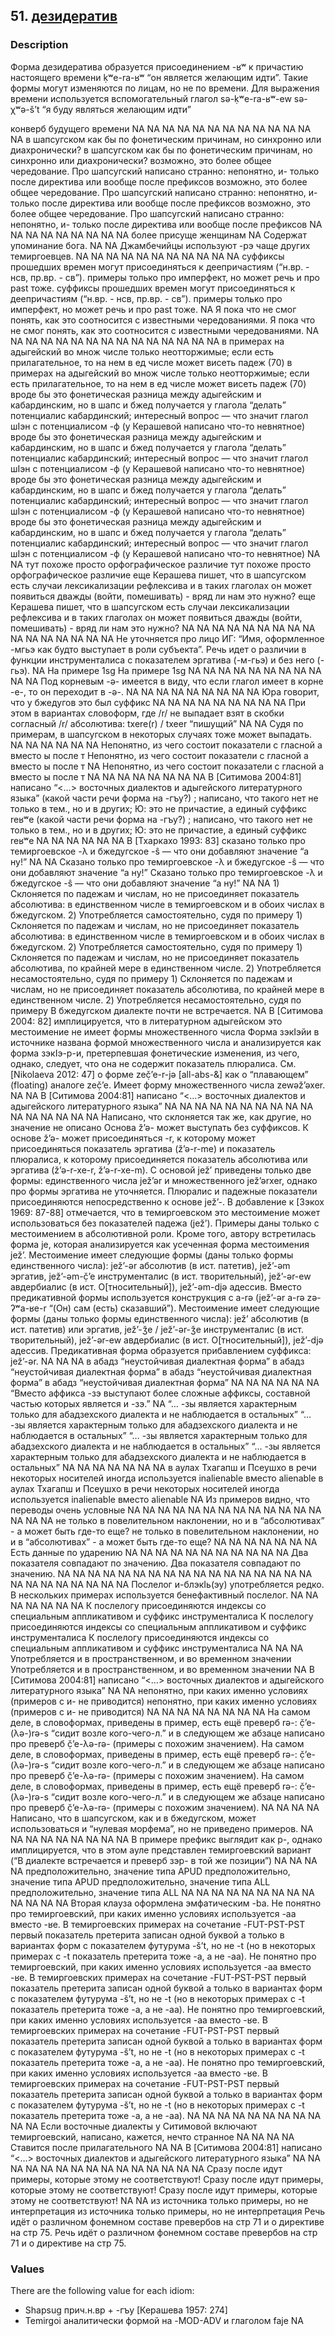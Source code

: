 ## 51. <a href =  'https://agricolamz.github.io/The_Circassian_Isoglosses_Database/51.html'>дезидератив</a>
### Description

Форма дезидератива образуется присоединением -ʁʷ к причастию настоящего времени ḳʷe-ra-ʁʷ "он является желающим идти". Такие формы могут изменяются по лицам, но не по времени. Для выражения времени используется вспомогательный глагол sə-ḳʷe-ra-ʁʷ-ew sə-χʷə-š't "я буду являться желающим идти"

конверб будущего времени
NA
NA
NA
NA
NA
NA
NA
NA
NA
NA
NA
NA
NA
в шапсугском как бы по фонетическим причинам, но синхронно или диахронически?
в шапсугском как бы по фонетическим причинам, но синхронно или диахронически?
возможно, это более общее чередование. Про шапсугский написано странно: непонятно, и- только после директива или вообще после префиксов
возможно, это более общее чередование. Про шапсугский написано странно: непонятно, и- только после директива или вообще после префиксов
возможно, это более общее чередование. Про шапсугский написано странно: непонятно, и- только после директива или вообще после префиксов
NA
NA
NA
NA
NA
NA
NA
NA
NA
более присуще женщинам
NA
Содержат упоминание бога.
NA
NA
Джамбечийцы используют -рэ чаще других темиргоевцев.
NA
NA
NA
NA
NA
NA
NA
NA
NA
NA
NA
суффиксы прошедших времен могут присоединяться к деепричастиям ("н.вр. - нсв, пр.вр. - св"). примеры только про имперфект, но может речь и про past тоже.
суффиксы прошедших времен могут присоединяться к деепричастиям ("н.вр. - нсв, пр.вр. - св"). примеры только про имперфект, но может речь и про past тоже.
NA
Я пока что не смог понять, как это соотносится с известными чередованиями.
Я пока что не смог понять, как это соотносится с известными чередованиями.
NA
NA
NA
NA
NA
NA
NA
NA
NA
NA
NA
NA
NA
NA
NA
в примерах на адыгейский во множ числе только неотторжимые; если есть прилагательное, то на нем в ед числе может висеть падеж (70)
в примерах на адыгейский во множ числе только неотторжимые; если есть прилагательное, то на нем в ед числе может висеть падеж (70)
вроде бы это фонетическая разница между адыгейским и кабардинским, но в шапс и бжед получается у глагола "делать" потенциалис кабардинский; интересный вопрос — что значит глагол шIэн с потенциалисом -ф (у Керашевой написано что-то невнятное)
вроде бы это фонетическая разница между адыгейским и кабардинским, но в шапс и бжед получается у глагола "делать" потенциалис кабардинский; интересный вопрос — что значит глагол шIэн с потенциалисом -ф (у Керашевой написано что-то невнятное)
вроде бы это фонетическая разница между адыгейским и кабардинским, но в шапс и бжед получается у глагола "делать" потенциалис кабардинский; интересный вопрос — что значит глагол шIэн с потенциалисом -ф (у Керашевой написано что-то невнятное)
вроде бы это фонетическая разница между адыгейским и кабардинским, но в шапс и бжед получается у глагола "делать" потенциалис кабардинский; интересный вопрос — что значит глагол шIэн с потенциалисом -ф (у Керашевой написано что-то невнятное)
NA
NA
тут похоже просто орфографическое различие
тут похоже просто орфографическое различие
еще Керашева пишет, что в шапсугском есть случаи лексикализации рефлексива и в таких глаголах он может появиться дважды (войти, помешивать) - вряд ли нам это нужно?
еще Керашева пишет, что в шапсугском есть случаи лексикализации рефлексива и в таких глаголах он может появиться дважды (войти, помешивать) - вряд ли нам это нужно?
NA
NA
NA
NA
NA
NA
NA
NA
NA
NA
NA
NA
NA
NA
NA
NA
Не уточняется про лицо ИГ: "Имя, оформленное -мгьэ как будто выступает в роли субъекта". Речь идет о различии в функции инструменталиса с показателем эргатива (-м-гьэ) и без него (-гьэ).
NA
На примере 1sg
На примере 1sg
NA
NA
NA
NA
NA
NA
NA
NA
NA
NA
NA
Под корневым -ə- имеется в виду, что если глагол имеет в корне -e-, то он переходит в -ə-.
NA
NA
NA
NA
NA
NA
NA
NA
NA
Юра говорит, что у бжедугов это был суффикс
NA
NA
NA
NA
NA
NA
NA
NA
NA
При этом в вариантах словоформ, где /r/ не выпадает взят в скобки согласный /r/ абсолютива: txere(r) / txeer "пишущий"
NA
NA
Судя по примерам, в шапсугском в некоторых случаях тоже может выпадать.
NA
NA
NA
NA
NA
NA
Непонятно, из чего состоит показатели с гласной а вместо ы после т
Непонятно, из чего состоит показатели с гласной а вместо ы после т
NA
Непонятно, из чего состоит показатели с гласной а вместо ы после т
NA
NA
NA
NA
NA
NA
NA
NA
В [Ситимова 2004:81] написано "<...> восточных диалектов и адыгейского литературного языка"
(какой части речи форма на -гъу?) ; написано, что такого нет не только в тем., но и в других; Ю: это не причастие, а единый суффикс reʁʷe
(какой части речи форма на -гъу?) ; написано, что такого нет не только в тем., но и в других; Ю: это не причастие, а единый суффикс reʁʷe
NA
NA
NA
NA
NA
NA
В [Тхаркахо 1993: 83] сказано только про темиргоевское -λ и бжедугское -ŝ — что они добавляют значение "а ну!"
NA
NA
Cказано только про темиргоевское -λ и бжедугское -ŝ — что они добавляют значение "а ну!"
Cказано только про темиргоевское -λ и бжедугское -ŝ — что они добавляют значение "а ну!"
NA
NA
1) Склоняется по падежам и числам, но не присоединяет показатель абсолютива: в единственном числе в темиргоевском и в обоих числах в бжедугском.
 2) Употребляется самостоятельно, судя по примеру
1) Склоняется по падежам и числам, но не присоединяет показатель абсолютива: в единственном числе в темиргоевском и в обоих числах в бжедугском.
 2) Употребляется самостоятельно, судя по примеру
1) Склоняется по падежам и числам, но не присоединяет показатель абсолютива, по крайней мере в единственном числе.
 2) Употребляется несамостоятельно, судя по примеру
1) Склоняется по падежам и числам, но не присоединяет показатель абсолютива, по крайней мере в единственном числе.
 2) Употребляется несамостоятельно, судя по примеру
В бжедугском диалекте почти не встречается.
NA
В [Ситимова 2004: 82] имплицируется, что в литературном адыгейском это местоимение не имеет формы множественного числа
Форма зэкIэйи в источнике названа формой множественного числа и анализируется как форма зэкIэ-р-и, претерпевшая фонетические изменения, из чего, однако, следует, что она не содержит показатель плюралиса. См. [Nikolaeva 2012: 47] о форме zeč̣’e-r-jə [all-abs-&] как о "плавающем" (floating) аналоге zeč̣’e.
Имеет форму множественного числа zewəž'əxer.
NA
NA
В [Ситимова 2004:81] написано "<...> восточных диалектов и адыгейского литературного языка"
NA
NA
NA
NA
NA
NA
NA
NA
NA
NA
NA
NA
NA
NA
NA
NA
Написано, что склоняется так же, как другие, но значение не описано
Основа ž’ə- может выступать без суффиксов. К основе ž’ə- может присоединяться -r, к которому может присоединяться показатель эргатива (ž’ə-r-me) и показатель плюралиса, к которому присоединяется показатель абсолютива или эргатива (ž’ə-r-xe-r, ž’ə-r-xe-m). С основой jež’ приведены только две формы: единственного числа jež’ər и множественного jež’ərxer, однако про формы эргатива не уточняется.
Плюралис и падежные показатели присоединяются непосредственно к основе jež'-.
В добавление к [Зэкох 1969: 87-88] отмечается, что в темиргоевском это местоимение может использоваться без показателей падежа (jež’). Примеры даны только с местоимением в абсолютивной роли. Кроме того, автору встретилась форма je, которая анализируется как усеченная форма местоимения jež’.
Местоимение имеет следующие формы (даны только формы единственного числа): jež’-ər абсолютив (в ист. патетив), jež’-əm эргатив, jež’-əm-č̣’e инструменталис (в ист. творительный), jež’-ər-ew авдербиалис (в ист. О[тносительный]), jež’-əm-djə адессив. Вместо предикативной формы используется конструкция с a-rə (jež’-ər a-rə zə-ʔʷa-ʁe-r "(Он) сам (есть) сказавший").
Местоимение имеет следующие формы (даны только формы единственного числа): jež’ абсолютив (в ист. патетив) или эргатив, jež’-ǯe / jež’-ər-ǯe инструменталис (в ист. творительный), jež’-ər-ew авдербиалис (в ист. О[тносительный]), jež’-djə адессив. Предикативная форма образуется прибавлением суффикса: jež’-ər.
NA
NA
NA
в абадз "неустойчивая диалектная форма"
в абадз "неустойчивая диалектная форма"
в абадз "неустойчивая диалектная форма"
в абадз "неустойчивая диалектная форма"
NA
NA
NA
NA
NA
NA
"Вместо аффикса -зэ выступают более сложные аффиксы, составной частью которых является и -зэ."
NA
"... -зы является характерным только для абадзехского диалекта и не наблюдается в остальных"
"... -зы является характерным только для абадзехского диалекта и не наблюдается в остальных"
"... -зы является характерным только для абадзехского диалекта и не наблюдается в остальных"
"... -зы является характерным только для абадзехского диалекта и не наблюдается в остальных"
NA
NA
NA
NA
NA
NA
NA
в аулах Тхагапш и Псеушхо в речи некоторых носителей иногда используется inalienable вместо alienable
в аулах Тхагапш и Псеушхо в речи некоторых носителей иногда используется inalienable вместо alienable
NA
Из примеров видно, что переводы очень условные
NA
NA
NA
NA
NA
NA
NA
NA
NA
NA
NA
NA
NA
NA
NA
NA
не только в повелительном наклонении, но и в "абсолютивах" - а может быть где-то еще?
не только в повелительном наклонении, но и в "абсолютивах" - а может быть где-то еще?
NA
NA
NA
NA
NA
NA
NA
Есть данные по ударению
NA
NA
NA
NA
NA
NA
NA
NA
NA
NA
NA
Два показателя совпадают по значению.
Два показателя совпадают по значению.
NA
NA
NA
NA
NA
NA
NA
NA
NA
NA
NA
NA
NA
NA
NA
NA
NA
NA
NA
NA
NA
NA
NA
NA
NA
Послелог и-блэкIь(эу) употребляется редко.
В нескольких примерах используется бенефактивный послелог.
NA
NA
NA
NA
NA
NA
NA
К послелогу присоединяются индексы со специальным аппликативом и суффикс инструменталиса
К послелогу присоединяются индексы со специальным аппликативом и суффикс инструменталиса
К послелогу присоединяются индексы со специальным аппликативом и суффикс инструменталиса
NA
NA
NA
Употребляется и в пространственном, и во временном значении
Употребляется и в пространственном, и во временном значении
NA
В [Ситимова 2004:81] написано "<...> восточных диалектов и адыгейского литературного языка"
NA
NA
непонятно, при каких именно условиях (примеров с и- не приводится)
непонятно, при каких именно условиях (примеров с и- не приводится)
NA
NA
NA
NA
NA
NA
NA
NA
На самом деле, в словоформах, приведены в пример, есть ещё преверб rə-: č̣’e-(λə-)rə-s "сидит возле кого-чего-л." и в следующем же абзаце написано про преверб č̣’e-λə-rə- (примеры с похожим значением).
На самом деле, в словоформах, приведены в пример, есть ещё преверб rə-: č̣’e-(λə-)rə-s "сидит возле кого-чего-л." и в следующем же абзаце написано про преверб č̣’e-λə-rə- (примеры с похожим значением).
На самом деле, в словоформах, приведены в пример, есть ещё преверб rə-: č̣’e-(λə-)rə-s "сидит возле кого-чего-л." и в следующем же абзаце написано про преверб č̣’e-λə-rə- (примеры с похожим значением).
NA
NA
NA
NA
Написано, что в шапсугском, как и в бжедугском, может использоваться и "нулевая морфема", но не приведено примеров.
NA
NA
NA
NA
NA
NA
NA
NA
NA
В примере префикс выглядит как р-, однако имплицируется, что в этом ауле представлен темиргоевский вариант ("В диалекте встречается и преверб зэр- в той же позиции")
NA
NA
NA
NA
предположительно, значение типа APUD
предположительно, значение типа APUD
предположительно, значение типа ALL
предположительно, значение типа ALL
NA
NA
NA
NA
NA
NA
NA
NA
NA
NA
NA
NA
NA
Вторая клауза оформлена эмфатическим -ba.
Не понятно про темиргоевский, при каких именно условиях используется -aa вместо -ʁe. В темиргоевских примерах на сочетание -FUT-PST-PST первый показатель претерита записан одной буквой a только в вариантах форм с показателем футурума -š't, но не -t (но в некоторых примерах с -t показатель претерита тоже -a, а не -aa).
Не понятно про темиргоевский, при каких именно условиях используется -aa вместо -ʁe. В темиргоевских примерах на сочетание -FUT-PST-PST первый показатель претерита записан одной буквой a только в вариантах форм с показателем футурума -š't, но не -t (но в некоторых примерах с -t показатель претерита тоже -a, а не -aa).
Не понятно про темиргоевский, при каких именно условиях используется -aa вместо -ʁe. В темиргоевских примерах на сочетание -FUT-PST-PST первый показатель претерита записан одной буквой a только в вариантах форм с показателем футурума -š't, но не -t (но в некоторых примерах с -t показатель претерита тоже -a, а не -aa).
Не понятно про темиргоевский, при каких именно условиях используется -aa вместо -ʁe. В темиргоевских примерах на сочетание -FUT-PST-PST первый показатель претерита записан одной буквой a только в вариантах форм с показателем футурума -š't, но не -t (но в некоторых примерах с -t показатель претерита тоже -a, а не -aa).
NA
NA
NA
NA
NA
NA
NA
NA
NA
NA
NA
Если восточные диалекты у Ситимовой включают темиргоевский, написано, кажется, нечто странное
NA
NA
NA
NA
Ставится после прилагательного
NA
NA
В [Ситимова 2004:81] написано "<...> восточных диалектов и адыгейского литературного языка"
NA
NA
NA
NA
NA
NA
NA
NA
NA
NA
NA
NA
NA
NA
NA
Сразу после идут примеры, которые этому не соответствуют!
Сразу после идут примеры, которые этому не соответствуют!
Сразу после идут примеры, которые этому не соответствуют!
NA
NA
из источника только примеры, но не интерпретация
из источника только примеры, но не интерпретация
Речь идёт о различном фонемном составе превербов на стр 71 и о директиве на стр 75.
Речь идёт о различном фонемном составе превербов на стр 71 и о директиве на стр 75.

### Values
There are the following value for each idiom:

* Shapsug прич.н.вр + -гъу [Керашева 1957: 274]
* Temirgoi аналитически формой на -MOD-ADV и глаголом faje NA

